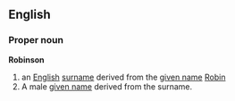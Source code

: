 ==English==

===Proper noun===
'''Robinson'''
# an [[English]] [[surname]] derived from the [[given name]] [[Robin]]
# A male [[given name]] derived from the surname.